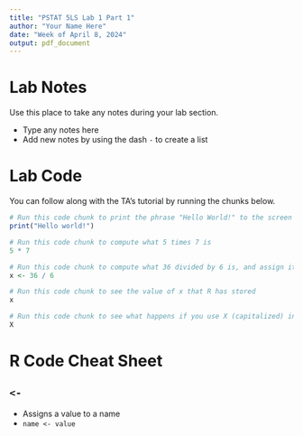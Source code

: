 ```yaml
---
title: "PSTAT 5LS Lab 1 Part 1" 
author: "Your Name Here"
date: "Week of April 8, 2024"
output: pdf_document
---
```


# Lab Notes

Use this place to take any notes during your lab section.

- Type any notes here
- Add new notes by using the dash `-` to create a list

# Lab Code

You can follow along with the TA's tutorial by running the chunks below. 

```r
# Run this code chunk to print the phrase "Hello World!" to the screen
print("Hello world!")
```

```r
# Run this code chunk to compute what 5 times 7 is
5 * 7
```

```r
# Run this code chunk to compute what 36 divided by 6 is, and assign it to x
x <- 36 / 6
```

```r
# Run this code chunk to see the value of x that R has stored
x
```

```r
# Run this code chunk to see what happens if you use X (capitalized) instead
X
```

# R Code Cheat Sheet

## `<-`
- Assigns a value to a name
- `name <- value`



